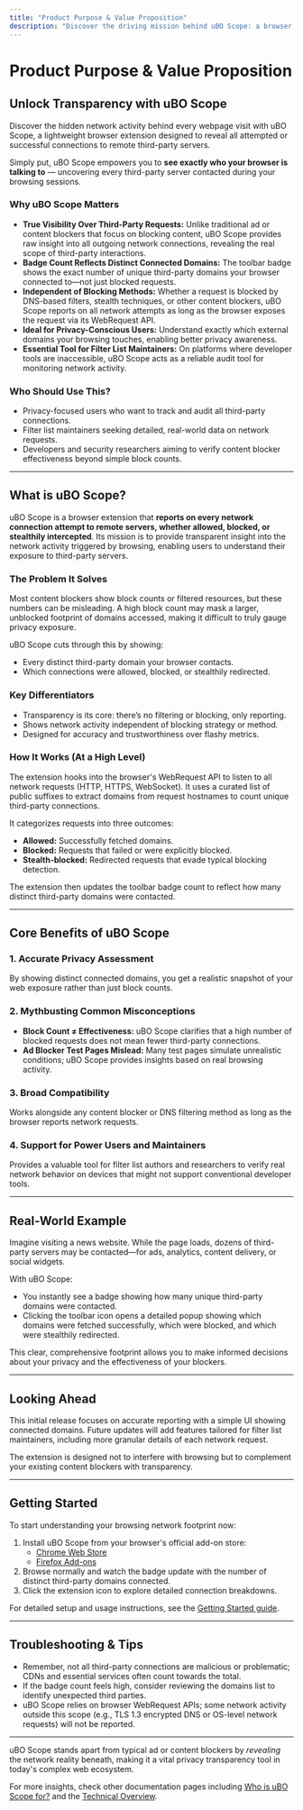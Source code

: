 ```yaml
---
title: "Product Purpose & Value Proposition"
description: "Discover the driving mission behind uBO Scope: a browser extension that reveals all attempted or successful connections to remote third-party servers. Learn how it differs from typical ad/content blockers by focusing on actual network activity insights, making it an essential tool for privacy-aware users and filter list maintainers."
---
```


# Product Purpose & Value Proposition

## Unlock Transparency with uBO Scope

Discover the hidden network activity behind every webpage visit with uBO Scope, a lightweight browser extension designed to reveal all attempted or successful connections to remote third-party servers.

Simply put, uBO Scope empowers you to **see exactly who your browser is talking to** — uncovering every third-party server contacted during your browsing sessions.

### Why uBO Scope Matters

- **True Visibility Over Third-Party Requests:** Unlike traditional ad or content blockers that focus on blocking content, uBO Scope provides raw insight into all outgoing network connections, revealing the real scope of third-party interactions.
- **Badge Count Reflects Distinct Connected Domains:** The toolbar badge shows the exact number of unique third-party domains your browser connected to—not just blocked requests.
- **Independent of Blocking Methods:** Whether a request is blocked by DNS-based filters, stealth techniques, or other content blockers, uBO Scope reports on all network attempts as long as the browser exposes the request via its WebRequest API.
- **Ideal for Privacy-Conscious Users:** Understand exactly which external domains your browsing touches, enabling better privacy awareness.
- **Essential Tool for Filter List Maintainers:** On platforms where developer tools are inaccessible, uBO Scope acts as a reliable audit tool for monitoring network activity.

### Who Should Use This?

- Privacy-focused users who want to track and audit all third-party connections.
- Filter list maintainers seeking detailed, real-world data on network requests.
- Developers and security researchers aiming to verify content blocker effectiveness beyond simple block counts.

---

## What is uBO Scope?

uBO Scope is a browser extension that **reports on every network connection attempt to remote servers, whether allowed, blocked, or stealthily intercepted**. Its mission is to provide transparent insight into the network activity triggered by browsing, enabling users to understand their exposure to third-party servers.

### The Problem It Solves

Most content blockers show block counts or filtered resources, but these numbers can be misleading. A high block count may mask a larger, unblocked footprint of domains accessed, making it difficult to truly gauge privacy exposure.

uBO Scope cuts through this by showing:

- Every distinct third-party domain your browser contacts.
- Which connections were allowed, blocked, or stealthily redirected.

### Key Differentiators

- Transparency is its core: there’s no filtering or blocking, only reporting.
- Shows network activity independent of blocking strategy or method.
- Designed for accuracy and trustworthiness over flashy metrics.

### How It Works (At a High Level)

The extension hooks into the browser's WebRequest API to listen to all network requests (HTTP, HTTPS, WebSocket). It uses a curated list of public suffixes to extract domains from request hostnames to count unique third-party connections.

It categorizes requests into three outcomes:

- **Allowed:** Successfully fetched domains.
- **Blocked:** Requests that failed or were explicitly blocked.
- **Stealth-blocked:** Redirected requests that evade typical blocking detection.

The extension then updates the toolbar badge count to reflect how many distinct third-party domains were contacted.

---

## Core Benefits of uBO Scope

### 1. Accurate Privacy Assessment
By showing distinct connected domains, you get a realistic snapshot of your web exposure rather than just block counts.

### 2. Mythbusting Common Misconceptions

- **Block Count ≠ Effectiveness:** uBO Scope clarifies that a high number of blocked requests does not mean fewer third-party connections.
- **Ad Blocker Test Pages Mislead:** Many test pages simulate unrealistic conditions; uBO Scope provides insights based on real browsing activity.

### 3. Broad Compatibility
Works alongside any content blocker or DNS filtering method as long as the browser reports network requests.

### 4. Support for Power Users and Maintainers
Provides a valuable tool for filter list authors and researchers to verify real network behavior on devices that might not support conventional developer tools.

---

## Real-World Example

Imagine visiting a news website. While the page loads, dozens of third-party servers may be contacted—for ads, analytics, content delivery, or social widgets.

With uBO Scope:

- You instantly see a badge showing how many unique third-party domains were contacted.
- Clicking the toolbar icon opens a detailed popup showing which domains were fetched successfully, which were blocked, and which were stealthily redirected.

This clear, comprehensive footprint allows you to make informed decisions about your privacy and the effectiveness of your blockers.

---

## Looking Ahead

This initial release focuses on accurate reporting with a simple UI showing connected domains. Future updates will add features tailored for filter list maintainers, including more granular details of each network request.

The extension is designed not to interfere with browsing but to complement your existing content blockers with transparency.

---

## Getting Started

To start understanding your browsing network footprint now:

1. Install uBO Scope from your browser's official add-on store:
   - [Chrome Web Store](https://chromewebstore.google.com/detail/ubo-scope/bbdpgcaljkaaigfcomhidmneffjjjfgp)
   - [Firefox Add-ons](https://addons.mozilla.org/firefox/addon/ubo-scope/)
2. Browse normally and watch the badge update with the number of distinct third-party domains connected.
3. Click the extension icon to explore detailed connection breakdowns.

For detailed setup and usage instructions, see the [Getting Started guide](/getting-started/introduction-and-setup/product-overview).

---

## Troubleshooting & Tips

- Remember, not all third-party connections are malicious or problematic; CDNs and essential services often count towards the total.
- If the badge count feels high, consider reviewing the domains list to identify unexpected third parties.
- uBO Scope relies on browser WebRequest APIs; some network activity outside this scope (e.g., TLS 1.3 encrypted DNS or OS-level network requests) will not be reported.

---

uBO Scope stands apart from typical ad or content blockers by *revealing* the network reality beneath, making it a vital privacy transparency tool in today's complex web ecosystem.

For more insights, check other documentation pages including [Who is uBO Scope for?](/overview/introduction/audience-usecases) and the [Technical Overview](/overview/core-concepts/technical-architecture).